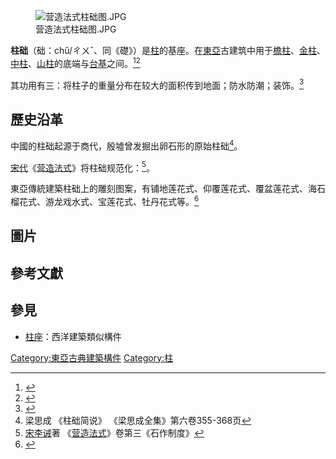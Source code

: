 [[File:营造法式柱础图.JPG|thumb]]

'''柱础'''（础：chǔ/ㄔㄨˇ、同《礎》）是[[柱|柱]]的基座。在[[東亞|東亞]]古建筑中用于[[檐柱|檐柱]]、[[金柱|金柱]]、[[中柱|中柱]]、[[山柱|山柱]]的底端与[[台基|台基]]之间。<ref>{{Cite book |title=识别中国古建筑 |author=李金龙 |publisher=上海书店出版社 |year=2008 |pages=62-63 |isbn=978-7-80678-957-5}}</ref><ref>{{cite book| first= John C.| last= Poppeliers
| authorlink=| coauthors=| year= 1983| title= What Style is it?| url= https://archive.org/details/whatstyleisitgui00popp_0| edition=| publisher= John Wiley & Sons| location= New York, America| pages= [https://archive.org/details/whatstyleisitgui00popp_0/page/104 104]
| isbn= 0-471-14434-7}}</ref>

其功用有三：将柱子的重量分布在较大的面积传到地面；防水防潮；装饰。<ref>{{Cite web|title=柱礎|url=http://nrch.culture.tw/twpedia.aspx?id=13709|accessdate=2020-01-02|author=|date=|format=|work=nrch.culture.tw|publisher=|language=|archive-date=2020-01-02|archive-url=https://web.archive.org/web/20200102085606/http://nrch.culture.tw/twpedia.aspx?id=13709|dead-url=no}}</ref>

==歷史沿革==
中國的柱础起源于商代，殷墟曾发掘出卵石形的原始柱础<ref>梁思成  《柱础简说》  《梁思成全集》第六卷355-368页</ref>。

[[宋代|宋代]]《[[营造法式|营造法式]]》将柱础规范化：{{quote|造柱础的制度，方形柱础的边长等于柱子直径的二倍，例如柱径二尺，柱础方四尺。柱础边长如在一尺四寸以下，柱础的厚度是按每尺边长厚八寸计算；凡柱础边长在三尺以上，础厚等于础边长的一半}}<ref>[[宋|宋]][[李诫|李诫]]著  《[[营造法式|营造法式]]》卷第三《石作制度》</ref>。

東亞傳統建築柱础上的雕刻图案，有铺地莲花式、仰覆莲花式、覆盆莲花式、海石榴花式、游龙戏水式、宝莲花式、牡丹花式等。<ref>{{Cite web|title=老古板的古建築之旅: 柱珠 與 磉石|url=http://gogohsu.blogspot.com/2017/01/blog-post.html|accessdate=2020-01-02|date=2017-01-02|last=老古板的古建築之旅|work=老古板的古建築之旅|archive-date=2020-01-02|archive-url=https://web.archive.org/web/20200102085601/http://gogohsu.blogspot.com/2017/01/blog-post.html|dead-url=no}}</ref>

==圖片==
{{Gallery
|width = 300
|height = 
|lines = 1
|File:Stone Socket of a Door Pivot in Yinxu.jpg|[[殷墟|殷墟]]商王大墓中出土的石礎
|File:Wutai Foguang Si 2013.08.28 11-28-09.jpg|五台[[佛光寺_(五台)|佛光寺]]大殿檐柱柱础（唐代）
|File:Ningbo Baoguo Si 2013.07.27 10-50-45.jpg|宁波[[保国寺|保国寺]]大殿柱础（北宋）
|File:Stud stone foundation with six carved animals.jpg|元代六蟠螭兽墩石础，藏苏州[[罗汉院双塔|罗汉院双塔]]
|File:Wuyi Yanfu Si 20120219-43.jpg|浙江武义[[延福寺|延福寺]]大殿金柱柱础（元代）
|File:Foshan Zu Miao 2012.11.20 15-43-08.jpg|佛山祖庙灵应祠柱础（明清）
|File:Wangjiadayuan column base.JPG|山西[[王家大院|王家大院]]虎云纹石柱础
|File:山西王家大院鼓形柱础.JPG|山西王家大院鼓形柱础
|File:Todai ji column plinth 17-10-2007 9-19-02 AM.JPG|日本奈良[[东大寺|东大寺]]柱础
}}

==參考文獻==
{{reflist}}

[[Category:東亞古典建築構件|Category:東亞古典建築構件]]
[[Category:柱|Category:柱]]
==參見==
* [[柱座|柱座]]：西洋建築類似構件